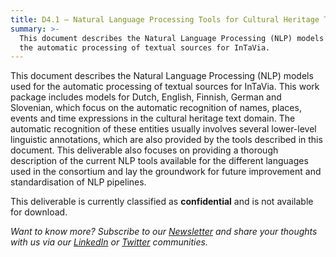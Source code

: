 ```yaml
---
title: D4.1 – Natural Language Processing Tools for Cultural Heritage Texts
summary: >-
  This document describes the Natural Language Processing (NLP) models used for
  the automatic processing of textual sources for InTaVia.
---
```

This document describes the Natural Language Processing (NLP) models used for the automatic processing of textual sources for InTaVia. This work package includes models for Dutch, English, Finnish, German and Slovenian, which focus on the automatic recognition of names, places, events and time expressions in the cultural heritage text domain. The automatic recognition of these entities usually involves several lower-level linguistic annotations, which are also provided by the tools described in this document. This deliverable also focuses on providing a thorough description of the current NLP tools available for the different languages used in the consortium and lay the groundwork for future improvement and standardisation of NLP pipelines.

This deliverable is currently classified as **confidential** and is not available for download.

*Want to know more? Subscribe to our [Newsletter](https://intavia.eu/subscribe/) and share your thoughts with us via our [LinkedIn](https://www.linkedin.com/company/project-intavia) or [Twitter](https://twitter.com/projectintavia) communities.*
